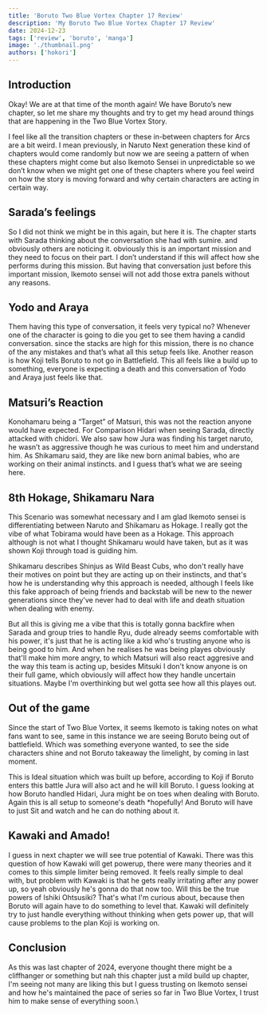 ```yaml
---
title: 'Boruto Two Blue Vortex Chapter 17 Review'
description: 'My Boruto Two Blue Vortex Chapter 17 Review'
date: 2024-12-23
tags: ['review', 'boruto', 'manga']
image: './thumbnail.png'
authors: ['hokori']
---
```


## Introduction

Okay! We are at that time of the month again! We have Boruto’s new chapter, so let me share my thoughts and try to get my head around things that are happening in the Two Blue Vortex Story.

I feel like all the transition chapters or these in-between chapters for Arcs are a bit weird. I mean previously, in Naruto Next generation these kind of chapters would come randomly but now we are seeing a pattern of when these chapters might come but also Ikemoto Sensei in unpredictable so we don’t know when we might get one of these chapters where you feel weird on how the story is moving forward and why certain characters are acting in certain way.

## Sarada’s feelings

So I did not think we might be in this again, but here it is. The chapter starts with Sarada thinking about the conversation she had with sumire. and obviously others are noticing it. obviously this is an important mission and they need to focus on their part. I don’t understand if this will affect how she performs during this mission. But having that conversation just before this important mission, Ikemoto sensei will not add those extra panels without any reasons.

## Yodo and Araya

Them having this type of conversation, it feels very typical no? Whenever one of the character is going to die you get to see them having a candid conversation. since the stacks are high for this mission, there is no chance of the any mistakes and that’s what all this setup feels like. Another reason is how Koji tells Boruto to not go in Battlefield. This all feels like a build up to something, everyone is expecting a death and this conversation of Yodo and Araya just feels like that.

## Matsuri’s Reaction

Konohamaru being a “Target” of Matsuri, this was not the reaction anyone would have expected. For Comparison Hidari when seeing Sarada, directly attacked with chidori. We also saw how Jura was finding his target naruto, he wasn’t as aggressive though he was curious to meet him and understand him. As Shikamaru said, they are like new born animal babies, who are working on their animal instincts. and I guess that’s what we are seeing here.

## 8th Hokage, Shikamaru Nara

This Scenario was somewhat necessary and I am glad Ikemoto sensei is differentiating between Naruto and Shikamaru as Hokage. I really got the vibe of what Tobirama would have been as a Hokage. This approach although is not what I thought Shikamaru would have taken, but as it was shown Koji through toad is guiding him.

Shikamaru describes Shinjus as Wild Beast Cubs, who don't really have their motives on point but they are acting up on their instincts, and that's how he is understanding why this approach is needed, although I feels like this fake approach of being friends and backstab will be new to the newer generations since they've never had to deal with life and death situation when dealing with enemy.

But all this is giving me a vibe that this is totally gonna backfire when Sarada and group tries to handle Ryu, dude already seems comfortable with his power, it's just that he is acting like a kid who's trusting anyone who is being good to him. And when he realises he was being playes obviously that'll make him more angry, to which Matsuri will also react aggresive and the way this team is acting up, besides Mitsuki I don't know anyone is on their full game, which obviously will affect how they handle uncertain situations. Maybe I'm overthinking but wel gotta see how all this playes out.

## Out of the game

Since the start of Two Blue Vortex, it seems Ikemoto is taking notes on what fans want to see, same in this instance we are seeing Boruto being out of battlefield. Which was something everyone wanted, to see the side characters shine and not Boruto takeaway the limelight, by coming in last moment.

This is Ideal situation which was built up before, according to Koji if Boruto enters this battle Jura will also act and he will kill Boruto. I guess looking at how Boruto handled Hidari, Jura might be on toes when dealing with Boruto. Again this is all setup to someone's death \*hopefully! And Boruto will have to just Sit and watch and he can do nothing about it.

## Kawaki and Amado!

I guess in next chapter we will see true potential of Kawaki. There was this question of how Kawaki will get powerup, there were many theories and it comes to this simple limiter being removed. It feels really simple to deal with, but problem with Kawaki is that he gets really irritating after any power up, so yeah obviously he's gonna do that now too. Will this be the true powers of Ishiki Ohtsusiki? That's what I'm curious about, because then Boruto will again have to do something to level that. Kawaki will definitely try to just handle everything without thinking when gets power up, that will cause problems to the plan Koji is working on.

## Conclusion

As this was last chapter of 2024, everyone thought there might be a cliffhanger or something but nah this chapter just a mild build up chapter, I'm seeing not many are liking this but I guess trusting on Ikemoto sensei and how he's maintained the pace of series so far in Two Blue Vortex, I trust him to make sense of everything soon.\\
